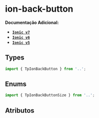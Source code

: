 
<Meta of={backButtonStories} />

# ion-back-button

**Documentação Adicional:**

- **[`Ionic v7`](https://ionicframework.com/docs/api/back-button)**
- **[`Ionic v6`](https://ionicframework.com/docs/v6/api/back-button)**
- **[`Ionic v5`](https://ionicframework.com/docs/v5/api/back-button)**

## Types

```ts
import { TpIonBackButton } from '..';
```

## Enums

```ts
import { TpIonBackButtonSize } from '..';
```

## Atributos

<Canvas of={backButtonStories.Default} />

<Controls of={backButtonStories.Default} />
